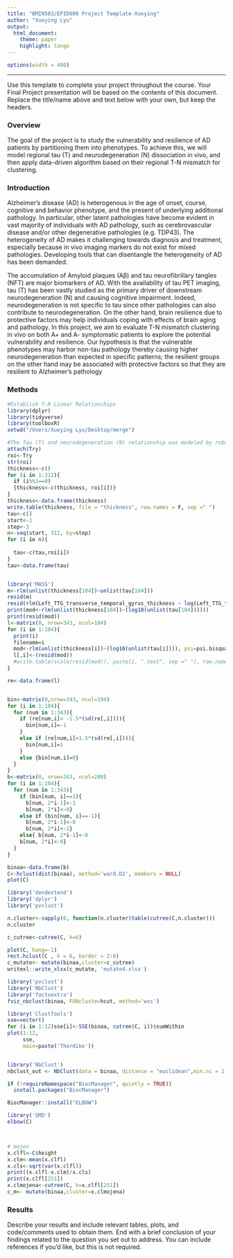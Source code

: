 ```yaml
---
title: "BMIN503/EPID600 Project Template-Xueying"
author: "Xueying Lyu"
output: 
  html_document:
    theme: paper 
    highlight: tango
---
```

```r
options(width = 400)
```  
***
Use this template to complete your project throughout the course. Your Final Project presentation will be based on the contents of this document. Replace the title/name above and text below with your own, but keep the headers.

### Overview
The goal of the project is to study the vulnerability and resilience of AD patients by partitioning them into phenotypes. To achieve this, we will model regional tau (T) and neurodegeneration (N) dissociation in vivo, and then apply data-driven algorithm based on their regional T-N mismatch for clustering. 


### Introduction 
Alzheimer’s disease (AD) is heterogenous in the age of onset, course, cognitive and behavior phenotype, and the present of underlying additional pathology. In particular, other latent pathologies have become evident in vast majority of individuals with AD pathology, such as cerebrovascular disease and/or other degenerative pathologies (e.g. TDP43). The heterogeneity of AD makes it challenging towards diagnosis and treatment, especially because in vivo imaging markers do not exist for mixed pathologies. Developing tools that can disentangle the heterogeneity of AD has been demanded.

The accumulation of Amyloid plaques (Aβ) and tau neurofibrillary tangles (NFT) are major biomarkers of AD. With the availability of tau PET imaging, tau (T) has been vastly studied as the primary driver of downstream neurodegeneration (N) and causing cognitive impairment. Indeed, neurodegeneration is not specific to tau since other pathologies can also contribute to neurodegeneration. On the other hand, brain resilience due to protective factors may help individuals coping with effects of brain aging and pathology. In this project, we aim to evaluate T-N mismatch clustering in vivo on both A+ and A- symptomatic patients to explore the potential vulnerability and resilience. Our hypothesis is that the vulnerable phenotypes may harbor non-tau pathology thereby causing higher neurodegeneration than expected in specific patterns; the resilient groups on the other hand may be associated with protective factors so that they are resilient to Alzheimer’s pathology



### Methods
```r
#Establish T-N Linear Relationships
library(dplyr)
library(tidyverse)
library(toolboxR)
setwd("/Users/Xueying Lyu/Desktop/merge")
```

```r
#The Tau (T) and neurodegeneration (N) relationship was modeled by robust linear regression between regional tau SUVR and cortical thickness, respectively. The bi-square weighting function was used to mitigate the effect of outliers. A natural log transformation was applied on tau SUVR as the independent variable to mitigate the effects of potentially skewed SUVR distribution. The regression residuals were discretized into a two-element binary vector based on whether they were more than 1.5 standard deviations away from the regression line. These binarized vectors obtained from 104 bilateral regions of interest were entered into ward’s D2 hierarchy clustering16 to generate data-driven grouping of subjects
attach(Try)
roi<-Try
str(roi)
thickness<-c()
for (i in 1:312){
  if (i%%3==0)
  {thickness<-c(thickness, roi[i])}
}  
thickness<-data.frame(thickness)
write.table(thickness, file = "thickness", row.names = F, sep =" ")
tau<-c()
start<-1
step<-3
n<-seq(start, 312, by=step)
for (i in n){
  
  tau<-c(tau,roi[i])
}
tau<-data.frame(tau)


library('MASS')
m<-rlm(unlist(thickness[104])~unlist(tau[104]))
resid(m)
resid(rlm(Left_TTG_transverse_temporal_gyrus_thickness ~ log(Left_TTG_transverse_temporal_gyrus_tau)))
print(mod<-rlm(unlist(thickness[104])~(log10(unlist(tau[104])))))
print(resid(mod))
l<-matrix(0, nrow=343, ncol=104)
for (i in 1:104){
  print(i)
  filename=i
  mod<-rlm(unlist(thickness[i])~(log10(unlist(tau[i]))), psi=psi.bisquare)
  l[,i]<-(resid(mod))
  #write.table(scale(resid(mod)), paste(i, ".text", sep =" "), row.names = F)
}

re<-data.frame(l)


bin<-matrix(0,nrow=343, ncol=104)
for (i in 1:104){
  for (num in 1:343){
    if (re[num,i]< -1.5*(sd(re[,i]))){
      bin[num,i]=-1
    }
    else if (re[num,i]>1.5*(sd(re[,i]))){
      bin[num,i]=1
    }
    else {bin[num,i]=0}
  }
}
b<-matrix(0, nrow=343, ncol=208)
for (i in 1:104){
  for (num in 1:343){
    if (bin[num, i]==1){
      b[num, 2*i-1]<-1
      b[num, 2*i]<-0}
    else if (bin[num, i]==-1){
      b[num, 2*i-1]<-0
      b[num, 2*i]<-1}
    else{ b[num, 2*i-1]<-0
    b[num, 2*i]<-0}
  }
}

binaa<-data.frame(b)
C<-hclust(dist(binaa), method='ward.D2', members = NULL) 
plot(C)

library('dendextend')
library('dplyr')
library('pvclust')

n.cluster<-sapply(6, function(n.cluster)table(cutree(C,n.cluster)))
n.cluster

c_cutree<-cutree(C, k=6)

plot(C, hang=-1)
rect.hclust(C , k = 6, border = 2:6)
c_mutate<- mutate(binaa,cluster=c_cutree)
writexl::write_xlsx(c_mutate, 'mutate4.xlsx')

library('pvclust')
library('NbClust')
library('factoextra')
fviz_nbclust(binaa, FUNcluste=hcut, method='wss')

library('ClustTools')
sse=vector()
for (i in 1:12)sse[i]<-SSE(binaa, cutree(C, i))$sumWithin
plot(1:12,
     sse, 
     main=paste('Thordike'))


library('NbClust')
nbclust_out <- NbClust(data = binaa, distance = "euclidean",min.nc = 2, max.nc = 9, method = 'ward.D') 

if (!requireNamespace("BiocManager", quietly = TRUE))
  install.packages("BiocManager")

BiocManager::install("ELBOW")

library('GMD')
elbow(C)



# mojen
x.clfl<-C$height
x.clm<-mean(x.clfl)
x.cls<-sqrt(var(x.clfl))
print((x.clfl-x.clm)/x.cls)
print(x.clfl[251])
x.clmojena<-cutree(C, h=x.clfl[251])
c_m<- mutate(binaa,cluster=x.clmojena)
```



### Results
Describe your results and include relevant tables, plots, and code/comments used to obtain them. End with a brief conclusion of your findings related to the question you set out to address. You can include references if you'd like, but this is not required.

